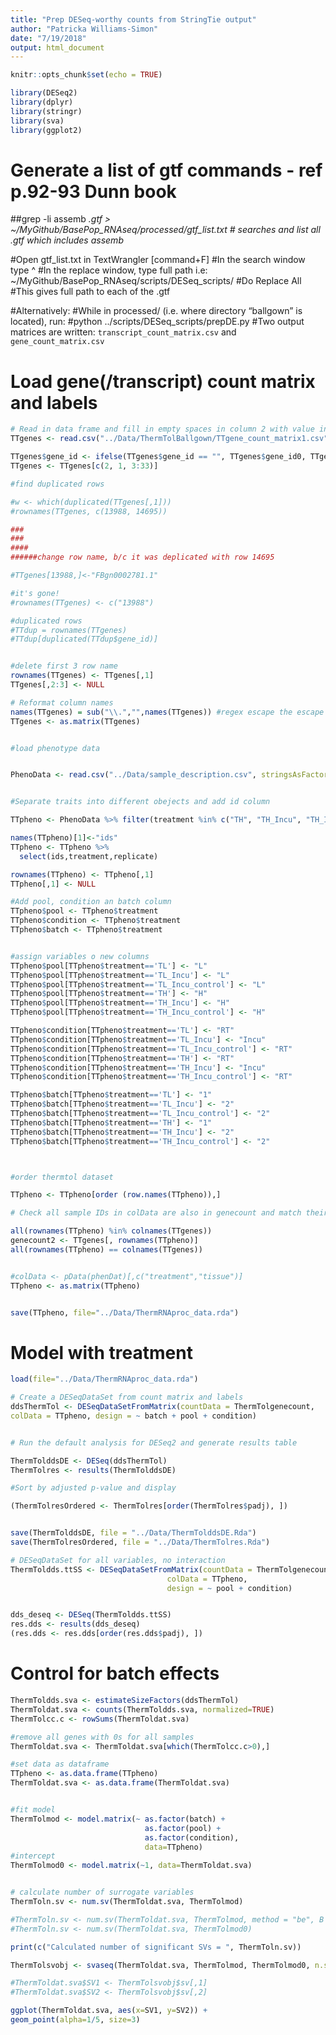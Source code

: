 ```yaml
---
title: "Prep DESeq-worthy counts from StringTie output"
author: "Patricka Williams-Simon"
date: "7/19/2018"
output: html_document
---
```


```r
knitr::opts_chunk$set(echo = TRUE)

library(DESeq2)
library(dplyr)
library(stringr)
library(sva)
library(ggplot2)
```

# Generate a list of gtf commands - ref p.92-93 Dunn book

##grep -li assemb *.gtf > ~/MyGithub/BasePop_RNAseq/processed/gtf_list.txt
# searches and list all .gtf which includes assemb*

#Open gtf_list.txt in TextWrangler [command+F]
#In the search window type ^
#In the replace window, type full path i.e: ~/MyGithub/BasePop_RNAseq/scripts/DESeq_scripts/
#Do Replace All
#This gives full path to each of the .gtf

#Alternatively:
#While in processed/ (i.e. where directory "ballgown" is located), run:
#python ../scripts/DESeq_scripts/prepDE.py
#Two output matrices are written: `transcript_count_matrix.csv` and `gene_count_matrix.csv`

# Load gene(/transcript) count matrix and labels

```r

# Read in data frame and fill in empty spaces in column 2 with value in 1
TTgenes <- read.csv("../Data/ThermTolBallgown/TTgene_count_matrix1.csv", stringsAsFactors = FALSE)

TTgenes$gene_id <- ifelse(TTgenes$gene_id == "", TTgenes$gene_id0, TTgenes$gene_id) 
TTgenes <- TTgenes[c(2, 1, 3:33)]

#find duplicated rows

#w <- which(duplicated(TTgenes[,1]))
#rownames(TTgenes, c(13988, 14695))

###
###
####
######change row name, b/c it was deplicated with row 14695

#TTgenes[13988,]<-"FBgn0002781.1"

#it's gone!
#rownames(TTgenes) <- c("13988")

#duplicated rows
#TTdup = rownames(TTgenes)
#TTdup[duplicated(TTdup$gene_id)]


#delete first 3 row name
rownames(TTgenes) <- TTgenes[,1]
TTgenes[,2:3] <- NULL

# Reformat column names
names(TTgenes) = sub("\\.","",names(TTgenes)) #regex escape the escape
TTgenes <- as.matrix(TTgenes)


#load phenotype data


PhenoData <- read.csv("../Data/sample_description.csv", stringsAsFactors = FALSE)


#Separate traits into different obejects and add id column 

TTpheno <- PhenoData %>% filter(treatment %in% c("TH", "TH_Incu", "TH_Incu_control", "TL","TL_Incu", "TL_Incu_control"  ))

names(TTpheno)[1]<-"ids"
TTpheno <- TTpheno %>%
  select(ids,treatment,replicate)

rownames(TTpheno) <- TTpheno[,1]
TTpheno[,1] <- NULL

#Add pool, condition an batch column
TTpheno$pool <- TTpheno$treatment
TTpheno$condition <- TTpheno$treatment
TTpheno$batch <- TTpheno$treatment


#assign variables o new columns
TTpheno$pool[TTpheno$treatment=='TL'] <- "L"
TTpheno$pool[TTpheno$treatment=='TL_Incu'] <- "L"
TTpheno$pool[TTpheno$treatment=='TL_Incu_control'] <- "L"
TTpheno$pool[TTpheno$treatment=='TH'] <- "H"
TTpheno$pool[TTpheno$treatment=='TH_Incu'] <- "H"
TTpheno$pool[TTpheno$treatment=='TH_Incu_control'] <- "H"

TTpheno$condition[TTpheno$treatment=='TL'] <- "RT"
TTpheno$condition[TTpheno$treatment=='TL_Incu'] <- "Incu"
TTpheno$condition[TTpheno$treatment=='TL_Incu_control'] <- "RT"
TTpheno$condition[TTpheno$treatment=='TH'] <- "RT"
TTpheno$condition[TTpheno$treatment=='TH_Incu'] <- "Incu"
TTpheno$condition[TTpheno$treatment=='TH_Incu_control'] <- "RT"

TTpheno$batch[TTpheno$treatment=='TL'] <- "1"
TTpheno$batch[TTpheno$treatment=='TL_Incu'] <- "2"
TTpheno$batch[TTpheno$treatment=='TL_Incu_control'] <- "2"
TTpheno$batch[TTpheno$treatment=='TH'] <- "1"
TTpheno$batch[TTpheno$treatment=='TH_Incu'] <- "2"
TTpheno$batch[TTpheno$treatment=='TH_Incu_control'] <- "2"



#order thermtol dataset 

TTpheno <- TTpheno[order (row.names(TTpheno)),]

# Check all sample IDs in colData are also in genecount and match their orders

all(rownames(TTpheno) %in% colnames(TTgenes))
genecount2 <- TTgenes[, rownames(TTpheno)]
all(rownames(TTpheno) == colnames(TTgenes))


#colData <- pData(phenDat)[,c("treatment","tissue")]
TTpheno <- as.matrix(TTpheno)


save(TTpheno, file="../Data/ThermRNAproc_data.rda")


```

# Model with treatment 

```r

load(file="../Data/ThermRNAproc_data.rda")

# Create a DESeqDataSet from count matrix and labels
ddsThermTol <- DESeqDataSetFromMatrix(countData = ThermTolgenecount,
colData = TTpheno, design = ~ batch + pool + condition)


# Run the default analysis for DESeq2 and generate results table

ThermTolddsDE <- DESeq(ddsThermTol)
ThermTolres <- results(ThermTolddsDE)

#Sort by adjusted p-value and display

(ThermTolresOrdered <- ThermTolres[order(ThermTolres$padj), ])


save(ThermTolddsDE, file = "../Data/ThermTolddsDE.Rda")
save(ThermTolresOrdered, file = "../Data/ThermTolres.Rda")

```


```r
# DESeqDataSet for all variables, no interaction
ThermToldds.ttSS <- DESeqDataSetFromMatrix(countData = ThermTolgenecount, 
                                   colData = TTpheno, 
                                   design = ~ pool + condition)


dds_deseq <- DESeq(ThermToldds.ttSS)
res.dds <- results(dds_deseq)
(res.dds <- res.dds[order(res.dds$padj), ])
```


# Control for batch effects

```r
ThermToldds.sva <- estimateSizeFactors(ddsThermTol)
ThermToldat.sva <- counts(ThermToldds.sva, normalized=TRUE)
ThermTolcc.c <- rowSums(ThermToldat.sva)

#remove all genes with 0s for all samples
ThermToldat.sva <- ThermToldat.sva[which(ThermTolcc.c>0),]

#set data as dataframe
TTpheno <- as.data.frame(TTpheno)
ThermToldat.sva <- as.data.frame(ThermToldat.sva)


#fit model
ThermTolmod <- model.matrix(~ as.factor(batch) + 
                              as.factor(pool) + 
                              as.factor(condition), 
                              data=TTpheno)
#intercept
ThermTolmod0 <- model.matrix(~1, data=ThermToldat.sva) 


# calculate number of surrogate variables
ThermToln.sv <- num.sv(ThermToldat.sva, ThermTolmod)

#ThermToln.sv <- num.sv(ThermToldat.sva, ThermTolmod, method = "be", B =5)
#ThermToln.sv <- num.sv(ThermToldat.sva, ThermTolmod0)

print(c("Calculated number of significant SVs = ", ThermToln.sv))

ThermTolsvobj <- svaseq(ThermToldat.sva, ThermTolmod, ThermTolmod0, n.sv=ThermToln.sv) 

#ThermToldat.sva$SV1 <- ThermTolsvobj$sv[,1]
#ThermToldat.sva$SV2 <- ThermTolsvobj$sv[,2]

ggplot(ThermToldat.sva, aes(x=SV1, y=SV2)) +
geom_point(alpha=1/5, size=3)

```

